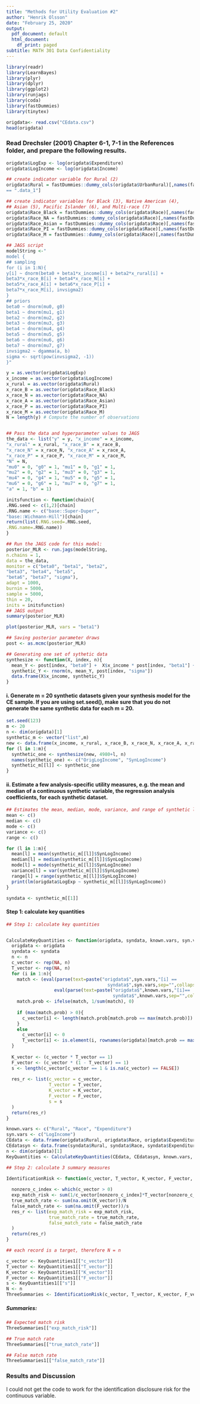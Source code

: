 ```yaml
---
title: "Methods for Utility Evaluation #2"
author: "Henrik Olsson"
date: "February 25, 2020"
output:
  pdf_document: default
  html_document:
    df_print: paged
subtitle: MATH 301 Data Confidentiality
---
```


```r
library(readr)
library(LearnBayes)
library(plyr)
library(dplyr)
library(ggplot2)
library(runjags)
library(coda)
library(fastDummies)
library(tinytex)
```

```r
origdata<- read.csv("CEdata.csv")
head(origdata)
```

### Read Drechsler (2001) Chapter 6-1, 7-1 in the References folder, and prepare the following results.


```r
origdata$LogExp <- log(origdata$Expenditure)
origdata$LogIncome <- log(origdata$Income)

## create indicator variable for Rural (2)
origdata$Rural = fastDummies::dummy_cols(origdata$UrbanRural)[,names(fastDummies::dummy_cols(origdata$UrbanRural))
== ".data_1"]

## create indicator variables for Black (3), Native American (4), 
## Asian (5), Pacific Islander (6), and Multi-race (7)
origdata$Race_Black = fastDummies::dummy_cols(origdata$Race)[,names(fastDummies::dummy_cols(origdata$Race)) == ".data_2"]
origdata$Race_NA = fastDummies::dummy_cols(origdata$Race)[,names(fastDummies::dummy_cols(origdata$Race)) == ".data_3"]
origdata$Race_Asian = fastDummies::dummy_cols(origdata$Race)[,names(fastDummies::dummy_cols(origdata$Race)) == ".data_4"]
origdata$Race_PI = fastDummies::dummy_cols(origdata$Race)[,names(fastDummies::dummy_cols(origdata$Race)) == ".data_5"]
origdata$Race_M = fastDummies::dummy_cols(origdata$Race)[,names(fastDummies::dummy_cols(origdata$Race)) == ".data_6"]
```

```r
## JAGS script
modelString <-"
model {
## sampling
for (i in 1:N){
y[i] ~ dnorm(beta0 + beta1*x_income[i] + beta2*x_rural[i] +
beta3*x_race_B[i] + beta4*x_race_N[i] +
beta5*x_race_A[i] + beta6*x_race_P[i] +
beta7*x_race_M[i], invsigma2)
}
## priors
beta0 ~ dnorm(mu0, g0)
beta1 ~ dnorm(mu1, g1)
beta2 ~ dnorm(mu2, g2)
beta3 ~ dnorm(mu3, g3)
beta4 ~ dnorm(mu4, g4)
beta5 ~ dnorm(mu5, g5)
beta6 ~ dnorm(mu6, g6)
beta7 ~ dnorm(mu7, g7)
invsigma2 ~ dgamma(a, b)
sigma <- sqrt(pow(invsigma2, -1))
}"
```

```r
y = as.vector(origdata$LogExp)
x_income = as.vector(origdata$LogIncome)
x_rural = as.vector(origdata$Rural)
x_race_B = as.vector(origdata$Race_Black)
x_race_N = as.vector(origdata$Race_NA)
x_race_A = as.vector(origdata$Race_Asian)
x_race_P = as.vector(origdata$Race_PI)
x_race_M = as.vector(origdata$Race_M)
N = length(y) # Compute the number of observations


## Pass the data and hyperparameter values to JAGS
the_data <- list("y" = y, "x_income" = x_income,
"x_rural" = x_rural, "x_race_B" = x_race_B,
"x_race_N" = x_race_N, "x_race_A" = x_race_A,
"x_race_P" = x_race_P, "x_race_M" = x_race_M,
"N" = N,
"mu0" = 0, "g0" = 1, "mu1" = 0, "g1" = 1,
"mu2" = 0, "g2" = 1, "mu3" = 0, "g3" = 1,
"mu4" = 0, "g4" = 1, "mu5" = 0, "g5" = 1,
"mu6" = 0, "g6" = 1, "mu7" = 0, "g7" = 1,
"a" = 1, "b" = 1)
```

```r
initsfunction <- function(chain){
.RNG.seed <- c(1,2)[chain]
.RNG.name <- c("base::Super-Duper",
"base::Wichmann-Hill")[chain]
return(list(.RNG.seed=.RNG.seed,
.RNG.name=.RNG.name))
}
```

```r
## Run the JAGS code for this model:
posterior_MLR <- run.jags(modelString,
n.chains = 1,
data = the_data,
monitor = c("beta0", "beta1", "beta2",
"beta3", "beta4", "beta5",
"beta6", "beta7", "sigma"),
adapt = 1000,
burnin = 5000,
sample = 5000,
thin = 20,
inits = initsfunction)
## JAGS output 
summary(posterior_MLR)
```

```r
plot(posterior_MLR, vars = "beta1")
```

```r
## Saving posterior parameter draws
post <- as.mcmc(posterior_MLR)

## Generating one set of sythetic data
synthesize <- function(X, index, n){
  mean_Y <- post[index, "beta0"] +  X$x_income * post[index, "beta1"] +  X$x_rural * post[index, "beta2"] +  X$x_race_B * post[index, "beta3"] +  X$x_race_N * post[index, "beta4"] +  X$x_race_A * post[index, "beta5"] +  X$x_race_P * post[index, "beta6"] +  X$x_race_M * post[index, "beta7"] 
  synthetic_Y <- rnorm(n, mean_Y, post[index, "sigma"])
  data.frame(X$x_income, synthetic_Y)
}
```

#### i. Generate m = 20 synthetic datasets given your synthesis model for the CE sample. If you are using set.seed(), make sure that you do not generate the same synthetic data for each m = 20.

```r
set.seed(123)
m <- 20
n <- dim(origdata)[1]
synthetic_m <- vector("list",m)
new <- data.frame(x_income, x_rural, x_race_B, x_race_N, x_race_A, x_race_P, x_race_M)
for (l in 1:m){
  synthetic_one <- synthesize(new, 4980+l, n)
  names(synthetic_one) <- c("OrigLogIncome", "SynLogIncome")
  synthetic_m[[l]] <- synthetic_one
}
```

#### ii. Estimate a few analysis-specific utility measures, e.g. the mean and median of a continuous synthetic variable, the regression analysis coefficients, for each synthetic dataset.

```r
## Estimates the mean, median, mode, variance, and range of synthetic log Income, as well as regression analysis coefficients
mean <- c()
median <- c()
mode <- c()
variance <- c()
range <- c()

for (l in 1:m){
  mean[l] = mean(synthetic_m[[l]]$SynLogIncome)
  median[l] = median(synthetic_m[[l]]$SynLogIncome)
  mode[l] = mode(synthetic_m[[l]]$SynLogIncome)
  variance[l] = var(synthetic_m[[l]]$SynLogIncome)
  range[l] = range(synthetic_m[[l]]$SynLogIncome)
  print(lm(origdata$LogExp ~ synthetic_m[[l]]$SynLogIncome))
}

syndata <- synthetic_m[[1]]
```

#### Step 1: calculate key quantities

```r
## Step 1: calculate key quantities 


CalculateKeyQuantities <- function(origdata, syndata, known.vars, syn.vars, n){
  origdata <- origdata
  syndata <- syndata
  n <- n
  c_vector <- rep(NA, n)
  T_vector <- rep(NA, n)
  for (i in 1:n){
    match <- (eval(parse(text=paste("origdata$",syn.vars,"[i] ==
                                      syndata$",syn.vars,sep="",collapse="&")))&
                  eval(parse(text=paste("origdata$",known.vars,"[i]==
                                        syndata$",known.vars,sep="",collapse="&"))))
    match.prob <- ifelse(match, 1/sum(match), 0)
    
    if (max(match.prob) > 0){
      c_vector[i] <- length(match.prob[match.prob == max(match.prob)])
    }
    else
      c_vector[i] <- 0
      T_vector[i] <- is.element(i, rownames(origdata)[match.prob == max(match.prob)])
  }
  
  K_vector <- (c_vector * T_vector == 1)
  F_vector <- (c_vector * (1 - T_vector) == 1)
  s <- length(c_vector[c_vector == 1 & is.na(c_vector) == FALSE])
  
  res_r <- list(c_vector = c_vector,
                T_vector = T_vector,
                K_vector = K_vector,
                F_vector = F_vector,
                s = s
  )
  return(res_r)
}
```


```r
known.vars <- c("Rural", "Race", "Expenditure")
syn.vars <- c("LogIncome")
CEdata <- data.frame(origdata$Rural, origdata$Race, origdata$Expenditure, origdata$LogIncome)
CEdatasyn <- data.frame(syndata$Rural, syndata$Race, syndata$Expenditure, syndata$LogIncome)
n <- dim(origdata)[1]
KeyQuantities <- CalculateKeyQuantities(CEdata, CEdatasyn, known.vars, syn.vars, n)

## Step 2: calculate 3 summary measures 

IdentificationRisk <- function(c_vector, T_vector, K_vector, F_vector, s, N){
  
  nonzero_c_index <- which(c_vector > 0)
  exp_match_risk <- sum(1/c_vector[nonzero_c_index]*T_vector[nonzero_c_index])
  true_match_rate <- sum(na.omit(K_vector))/N
  false_match_rate <- sum(na.omit(F_vector))/s
  res_r <- list(exp_match_risk = exp_match_risk,
                true_match_rate = true_match_rate,
                false_match_rate = false_match_rate
  )
  return(res_r)
}

## each record is a target, therefore N = n

c_vector <- KeyQuantities1[["c_vector"]]
T_vector <- KeyQuantities1[["T_vector"]]
K_vector <- KeyQuantities1[["K_vector"]]
F_vector <- KeyQuantities1[["F_vector"]]
s <- KeyQuantities1[["s"]]
N <- n
ThreeSummaries <- IdentificationRisk(c_vector, T_vector, K_vector, F_vector, s, N)
```

##### Summaries:

```r
## Expected match risk
ThreeSummaries[["exp_match_risk"]]
```

```r
## True match rate
ThreeSummaries[["true_match_rate"]]
```

```r
## False match rate
ThreeSummaries1[["false_match_rate"]] 
```

### Results and Discussion

I could not get the code to work for the identification disclosure risk for the continuous variable. 
